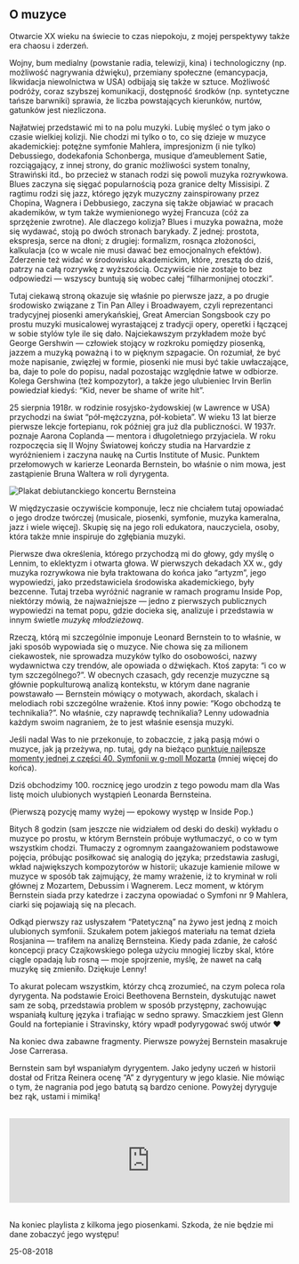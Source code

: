 
## O muzyce

Otwarcie XX wieku na świecie to czas niepokoju, z mojej perspektywy także era chaosu i zderzeń.

Wojny, bum medialny (powstanie radia, telewizji, kina) i technologiczny (np. możliwość nagrywania dźwięku), przemiany społeczne (emancypacja, likwidacja niewolnictwa w USA) odbijają się także w sztuce. Możliwość podróży, coraz szybszej komunikacji, dostępność środków (np. syntetyczne tańsze barwniki) sprawia, że liczba powstających kierunków, nurtów, gatunków jest niezliczona.

Najłatwiej przedstawić mi to na polu muzyki. Lubię myśleć o tym jako o czasie wielkiej kolizji. Nie chodzi mi tylko o to, co się dzieje w muzyce akademickiej: potężne symfonie Mahlera, impresjonizm (i nie tylko) Debussiego, dodekafonia Schonberga, musique d’ameublement Satie, rozciągający, z innej strony, do granic możliwości system tonalny, Strawiński itd., bo przecież w stanach rodzi się powoli muzyka rozrywkowa. Blues zaczyna się sięgać popularnością poza granice delty Missisipi. Z ragtimu rodzi się jazz, którego język muzyczny zainspirowany przez Chopina, Wagnera i Debbusiego, zaczyna się także objawiać w pracach akademików, w tym także wymienionego wyżej Francuza (cóż za sprzężenie zwrotne). Ale dlaczego kolizja? Blues i muzyka poważna, może się wydawać, stoją po dwóch stronach barykady. Z jednej: prostota, ekspresja, serce na dłoni; z drugiej: formalizm, rosnąca złożoności, kalkulacja (co w wcale nie musi dawać bez emocjonalnych efektów). Zderzenie też widać w środowisku akademickim, które, zresztą do dziś, patrzy na całą rozrywkę z wyższością. Oczywiście nie zostaje to bez odpowiedzi — wszyscy buntują się wobec całej “filharmonijnej otoczki”.

Tutaj ciekawą stroną okazuje się właśnie po pierwsze jazz, a po drugie środowisko związane z Tin Pan Alley i Broadwayem, czyli reprezentanci tradycyjnej piosenki amerykańskiej, Great Amercian Songsbook czy po prostu muzyki musicalowej wyrastającej z tradycji opery, operetki i łączącej w sobie stylów tyle ile się dało. Najciekawszym przykładem może być George Gershwin — człowiek stojący w rozkroku pomiędzy piosenką, jazzem a muzyką poważną i to w pięknym szpagacie. On rozumiał, że być może napisanie, zwięzłej w formie, piosenki nie musi być takie uwłaczające, ba, daje to pole do popisu, nadal pozostając względnie łatwe w odbiorze. Kolega Gershwina (też kompozytor), a także jego ulubieniec Irvin Berlin powiedział kiedyś: “Kid, never be shame of write hit”.

25 sierpnia 1918r. w rodzinie rosyjsko-żydowskiej (w Lawrence w USA) przychodzi na świat “pół-mężczyzna, pół-kobieta”. W wieku 13 lat bierze pierwsze lekcje fortepianu, rok później gra już dla publiczności. W 1937r. poznaje Aarona Coplanda — mentora i długoletniego przyjaciela. W roku rozpoczęcia się II Wojny Światowej kończy studia na Harvardzie z wyróżnieniem i zaczyna naukę na Curtis Institute of Music. Punktem przełomowych w karierze Leonarda Bernstein, bo właśnie o nim mowa, jest zastąpienie Bruna Waltera w roli dyrygenta.

![Plakat debiutanckiego koncertu Bernsteina](/poster.webp "Źródło: https://leonardbernstein.com/about/conductor/historic-concerts/the-debut-concert-1943")

W międzyczasie oczywiście komponuje, lecz nie chciałem tutaj opowiadać o jego drodze twórczej (musicale, piosenki, symfonie, muzyka kameralna, jazz i wiele więcej). Skupię się na jego roli edukatora, nauczyciela, osoby, która także mnie inspiruje do zgłębiania muzyki.

<Youtube subtitle="Leonard Bernstein jest pomysłodawcą edukujących koncertów dla młodych, gdzie przedstawia podstawowe koncepcje związane z muzyką. Powyżej debiut tego programu (1958r., NY)" src="https://www.youtube.com/watch?v=U6JsfDIo4TA" />

Pierwsze dwa określenia, którego przychodzą mi do głowy, gdy myślę o Lennim, to eklektyzm i otwarta głowa. W pierwszych dekadach XX w., gdy muzyka rozrywkowa nie była traktowana do końca jako “artyzm”, jego wypowiedzi, jako przedstawiciela środowiska akademickiego, były bezcenne. Tutaj trzeba wyróżnić nagranie w ramach programu Inside Pop, niektórzy mówią, że najważniejsze — jedno z pierwszych publicznych wypowiedzi na temat popu, gdzie docieka się, analizuje i przedstawia w innym świetle _muzykę młodzieżową_.

<Youtube title="Jeśli jest jedno nagrania, które musicie zobaczyć, to właśnie to, a przynajmniej pierwsze 30 min." src="https://youtu.be/afU76JJcquI" />

Rzeczą, którą mi szczególnie imponuje Leonard Bernstein to to właśnie, w jaki sposób wypowiada się o muzyce. Nie chowa się za milionem ciekawostek, nie sprowadza muzyków tylko do osobowości, nazwy wydawnictwa czy trendów, ale opowiada o dźwiękach. Ktoś zapyta: “i co w tym szczególnego?”. W obecnych czasach, gdy recenzje muzyczne są głównie popkulturową analizą kontekstu, w którym dane nagranie powstawało — Bernstein mówiący o motywach, akordach, skalach i melodiach robi szczególne wrażenie. Ktoś inny powie: “Kogo obchodzą te technikalia?”. No właśnie, czy naprawdę technikalia? Lenny udowadnia każdym swoim nagraniem, że to jest właśnie esensja muzyki.

Jeśli nadal Was to nie przekonuje, to zobaczcie, z jaką pasją mówi o muzyce, jak ją przeżywa, np. tutaj, gdy na bieżąco [punktuje najlepsze momenty jednej z części 40. Symfonii w g-moll Mozarta](https://youtu.be/r_fxB6yrDVo?t=1h25m5s) (mniej więcej do końca).

Dziś obchodzimy 100. rocznicę jego urodzin z tego powodu mam dla Was listę moich ulubionych wystąpień Leonarda Bernsteina.

(Pierwszą pozycję mamy wyżej — epokowy występ w Inside Pop.)

<Youtube title="The Unanswered Question (1973)" src="https://youtu.be/MB7ZOdp__gQ" />

Bitych 8 godzin (sam jeszcze nie widziałem od deski do deski) wykładu o muzyce po prostu, w którym Bernstein próbuje wytłumaczyć, o co w tym wszystkim chodzi. Tłumaczy z ogromnym zaangażowaniem podstawowe pojęcia, próbując posiłkować się analogią do języka; przedstawia zasługi, wkład największych kompozytorów w historii; ukazuje kamienie milowe w muzyce w sposób tak zajmujący, że mamy wrażenie, iż to kryminał w roli głównej z Mozartem, Debussim i Wagnerem. Lecz moment, w którym Bernstein siada przy katedrze i zaczyna opowiadać o Symfoni nr 9 Mahlera, ciarki się pojawiają się na plecach.

<Youtube src="https://youtu.be/hewLziHGSrg" title="Analiza Symfonii nr 6 Czajkowskiego, zwanej Patetyczną" />

Odkąd pierwszy raz usłyszałem “Patetyczną” na żywo jest jedną z moich ulubionych symfonii. Szukałem potem jakiegoś materiału na temat dzieła Rosjanina — trafiłem na analizę Bernsteina. Kiedy pada zdanie, że całość koncepcji pracy Czajkowskiego polega użyciu mnogiej liczby skal, które ciągle opadają lub rosną — moje spojrzenie, myślę, że nawet na całą muzykę się zmieniło. Dziękuje Lenny!

<Youtube src="https://youtu.be/9Nx09pigZRI" title="Debiut telewizyjny Glenna Goulda: Bernstein dyryguje" />

To akurat polecam wszystkim, którzy chcą zrozumieć, na czym poleca rola dyrygenta. Na podstawie Eroici Beethovena Bernstein, dyskutując nawet sam ze sobą, przedstawia problem w sposób przystępny, zachowując wspaniałą kulturę języka i trafiając w sedno sprawy. Smaczkiem jest Glenn Gould na fortepianie i Stravinsky, który wpadł podyrygować swój utwór ❤

<Youtube src="https://youtu.be/UoKZlcidbms" title="Nagrania muzyki z West Side Story" />

Na koniec dwa zabawne fragmenty. Pierwsze powyżej Bernstein masakruje Jose Carrerasa.

<Youtube src="https://youtu.be/G7_6Z33eCaY" title="Bernstein dyryguje bez rąk" />

Bernstein sam był wspaniałym dyrygentem. Jako jedyny uczeń w historii dostał od Fritza Reinera ocenę “A” z dyrygentury w jego klasie. Nie mówiąc o tym, że nagrania pod jego batutą są bardzo cenione. Powyżej dyryguje bez rąk, ustami i mimiką!

<br />

<iframe style={{ borderRadius: '12px'}} src="https://open.spotify.com/embed/playlist/2DjiHJsAX1Tph27AgFX17W?utm_source=generator&theme=0" width="100%" height="152" frameBorder="0" allowfullscreen="" allow="autoplay; clipboard-write; encrypted-media; fullscreen; picture-in-picture" loading="lazy"></iframe>
<br /><br />

Na koniec playlista z kilkoma jego piosenkami. Szkoda, że nie będzie mi dane zobaczyć jego występu!

25-08-2018
